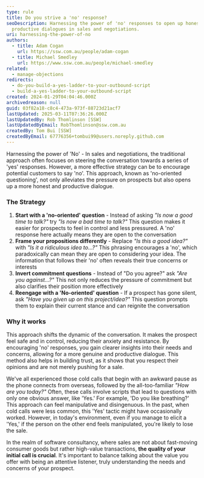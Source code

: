 ```yaml
---
type: rule
title: Do you strive a 'no' response?
seoDescription: Harnessing the power of 'no' responses to open up honest and
  productive dialogues in sales and negotiations.
uri: harnessing-the-power-of-no
authors:
  - title: Adam Cogan
    url: https://ssw.com.au/people/adam-cogan
  - title: Michael Smedley
    url: https://www.ssw.com.au/people/michael-smedley
related:
  - manage-objections
redirects:
  - do-you-build-a-yes-ladder-to-your-outbound-script
  - build-a-yes-ladder-to-your-outbound-script
created: 2024-01-29T04:04:46.000Z
archivedreason: null
guid: 03f82a18-c8c4-473a-973f-88723d21acf7
lastUpdated: 2025-03-11T07:36:26.000Z
lastUpdatedBy: Rob Thomlinson [SSW]
lastUpdatedByEmail: RobThomlinson@ssw.com.au
createdBy: Tom Bui [SSW]
createdByEmail: 67776356+tombui99@users.noreply.github.com
---
```


Harnessing the power of 'No' - In sales and negotiations, the traditional approach often focuses on steering the conversation towards a series of 'yes' responses. However, a more effective strategy can be to encourage potential customers to say 'no'. This approach, known as 'no-oriented questioning', not only alleviates the pressure on prospects but also opens up a more honest and productive dialogue.
### The Strategy

1. **Start with a 'no-oriented' question** - Instead of asking _"Is now a good time to talk?"_ try _"Is now a bad time to talk?"_
   This question makes it easier for prospects to feel in control and less pressured. A 'no' response here actually means they are open to the conversation
2. **Frame your propositions differently** - Replace _"Is this a good idea?"_ with _"Is it a ridiculous idea to...?"_
   This phrasing encourages a 'no', which paradoxically can mean they are open to considering your idea. The information that follows their 'no' often reveals their true concerns or interests
3. **Invert commitment questions** - Instead of "Do you agree?" ask _"Are you against...?"_
   This not only reduces the pressure of commitment but also clarifies their position more effectively
4. **Reengage with a 'No-oriented' question** - If a prospect has gone silent, ask _"Have you given up on this project/idea?"_
   This question prompts them to explain their current stance and can reignite the conversation

### Why it works

This approach shifts the dynamic of the conversation. It makes the prospect feel safe and in control, reducing their anxiety and resistance. By encouraging 'no' responses, you gain clearer insights into their needs and concerns, allowing for a more genuine and productive dialogue. This method also helps in building trust, as it shows that you respect their opinions and are not merely pushing for a sale.

We've all experienced those cold calls that begin with an awkward pause as the phone connects from overseas, followed by the all-too-familiar _"How are you today?"_ Often, these calls involve scripts that lead to questions with only one obvious answer, like 'Yes.' For example, 'Do you like breathing?' This approach can feel manipulative and disingenuous. In the past, when cold calls were less common, this 'Yes' tactic might have occasionally worked. However, in today's environment, even if you manage to elicit a 'Yes,' if the person on the other end feels manipulated, you're likely to lose the sale.

In the realm of software consultancy, where sales are not about fast-moving consumer goods but rather high-value transactions, **the quality of your initial call is crucial**. It's important to balance talking about the value you offer with being an attentive listener, truly understanding the needs and concerns of your prospect.
